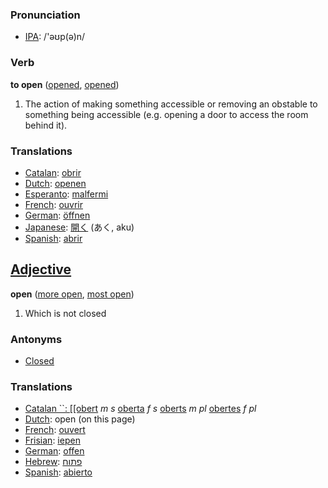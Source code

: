 === Pronunciation ===

*[[w:IPA|IPA]]: /'&#601;&#650;p(&#601;)n/

=== Verb ===

'''to open''' ([[opened]], [[opened]])

# The action of making something accessible or removing an obstable to something being accessible (e.g. opening a door to access the room behind it).

=== Translations ===
*[[Catalan]]: [[obrir]]
*[[Dutch]]: [[openen]]
*[[Esperanto]]: [[malfermi]]
*[[French]]: [[ouvrir]]
*[[German]]: [[öffnen]]
*[[Japanese]]: [[開く]] (あく, aku)
*[[Spanish]]: [[abrir]]

==[[Adjective]]==

'''open''' ([[more open]], [[most open]])

#Which is not closed

===Antonyms===
*[[Closed]]

===Translations===
*[[Catalan ``: [[obert]] ''m'' ''s'' [[oberta]] ''f'' ''s'' [[oberts]] ''m'' ''pl'' [[obertes]] ''f'' ''pl''
*[[Dutch]]: open (on this page)
*[[French]]: [[ouvert]]
*[[Frisian]]: [[iepen]]
*[[German]]: [[offen]]
*[[Hebrew]]:  [[פתוח]]
*[[Spanish]]: [[abierto]]